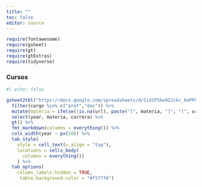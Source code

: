 ```yaml
---
title: ""
toc: false
editor: source
---
```


```r
require(fontawesome)
require(gsheet)
require(gt)
require(gtExtras)
require(tidyverse)
```

### Cursos

```r
#| echo: false

gsheet2tbl("https://docs.google.com/spreadsheets/d/1id1P5ke9ZJckr_6ePP84FOLeQPoHb57eitX7yaZ_l8A/edit#gid=852428719") %>%
  filter(cargo %in% c("prof","doc")) %>% 
  mutate(materia = ifelse(!is.na(url), paste("[", materia, "]", "(", url , ")", sep = ""), materia)) %>% 
  select(year, materia, carrera) %>% 
  gt() %>% 
  fmt_markdown(columns = everything()) %>% 
  cols_width(year ~ px(50)) %>% 
  tab_style(
    style = cell_text(v_align = "top"),
    locations = cells_body(
      columns = everything())
    ) %>% 
  tab_options(
    column_labels.hidden = TRUE,
     table.background.color = "#f5f7f6") 

```
